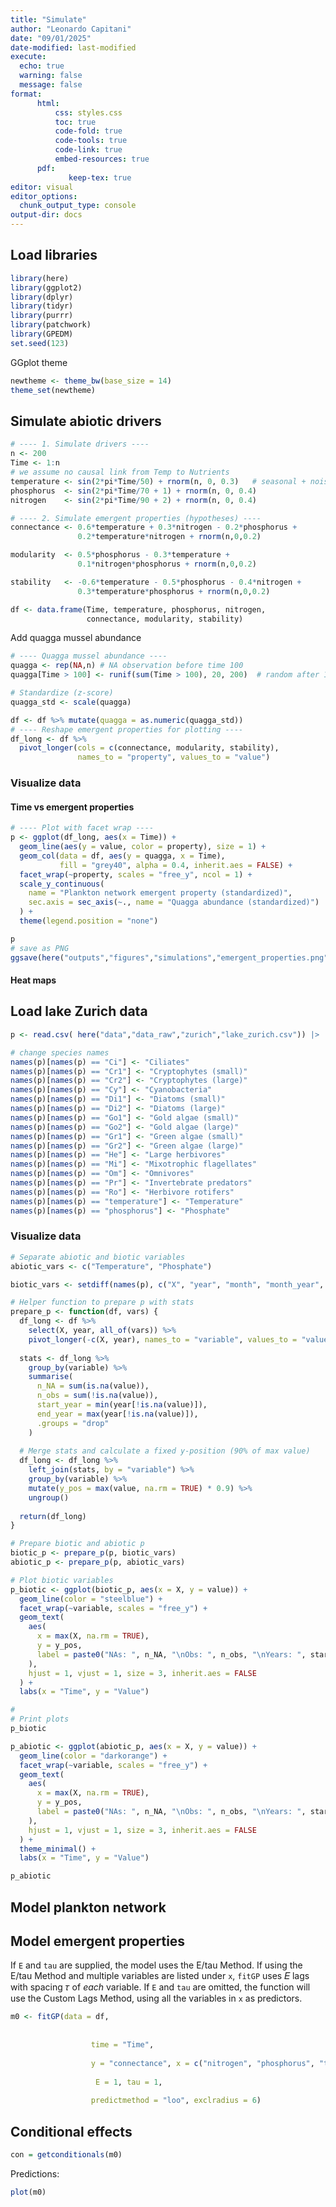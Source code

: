 ```yaml
---
title: "Simulate"
author: "Leonardo Capitani"
date: "09/01/2025"
date-modified: last-modified
execute:
  echo: true
  warning: false
  message: false
format: 
      html:
          css: styles.css
          toc: true
          code-fold: true
          code-tools: true
          code-link: true
          embed-resources: true
      pdf:
             keep-tex: true
editor: visual
editor_options: 
  chunk_output_type: console
output-dir: docs
---
```


## Load libraries

```r
library(here)
library(ggplot2)
library(dplyr)
library(tidyr)
library(purrr)
library(patchwork)
library(GPEDM)
set.seed(123)
```

GGplot theme

```r
newtheme <- theme_bw(base_size = 14) 
theme_set(newtheme)
```

## Simulate abiotic drivers

```r
# ---- 1. Simulate drivers ----
n <- 200
Time <- 1:n
# we assume no causal link from Temp to Nutrients 
temperature <- sin(2*pi*Time/50) + rnorm(n, 0, 0.3)   # seasonal + noise
phosphorus  <- sin(2*pi*Time/70 + 1) + rnorm(n, 0, 0.4)
nitrogen    <- sin(2*pi*Time/90 + 2) + rnorm(n, 0, 0.4)
```

```r
# ---- 2. Simulate emergent properties (hypotheses) ----
connectance <- 0.6*temperature + 0.3*nitrogen - 0.2*phosphorus +
               0.2*temperature*nitrogen + rnorm(n,0,0.2)

modularity  <- 0.5*phosphorus - 0.3*temperature + 
               0.1*nitrogen*phosphorus + rnorm(n,0,0.2)

stability   <- -0.6*temperature - 0.5*phosphorus - 0.4*nitrogen +
               0.3*temperature*phosphorus + rnorm(n,0,0.2)

df <- data.frame(Time, temperature, phosphorus, nitrogen,
                 connectance, modularity, stability)

```

Add quagga mussel abundance

```r

# ---- Quagga mussel abundance ----
quagga <- rep(NA,n) # NA observation before time 100
quagga[Time > 100] <- runif(sum(Time > 100), 20, 200)  # random after 100

# Standardize (z-score)
quagga_std <- scale(quagga)

df <- df %>% mutate(quagga = as.numeric(quagga_std))
# ---- Reshape emergent properties for plotting ----
df_long <- df %>%
  pivot_longer(cols = c(connectance, modularity, stability),
               names_to = "property", values_to = "value")

```

### Visualize data

#### Time vs emergent properties

```r


# ---- Plot with facet wrap ----
p <- ggplot(df_long, aes(x = Time)) +
  geom_line(aes(y = value, color = property), size = 1) +
  geom_col(data = df, aes(y = quagga, x = Time), 
           fill = "grey40", alpha = 0.4, inherit.aes = FALSE) +
  facet_wrap(~property, scales = "free_y", ncol = 1) +
  scale_y_continuous(
    name = "Plankton network emergent property (standardized)",
    sec.axis = sec_axis(~., name = "Quagga abundance (standardized)")
  ) +
  theme(legend.position = "none")

p
# save as PNG
ggsave(here("outputs","figures","simulations","emergent_properties.png"), plot = p, width = 8, height = 6, dpi = 300)
```

#### Heat maps

## Load lake Zurich data

```r
p <- read.csv( here("data","data_raw","zurich","lake_zurich.csv")) |>   mutate(X = row_number())

# change species names
names(p)[names(p) == "Ci"] <- "Ciliates"
names(p)[names(p) == "Cr1"] <- "Cryptophytes (small)"
names(p)[names(p) == "Cr2"] <- "Cryptophytes (large)"
names(p)[names(p) == "Cy"] <- "Cyanobacteria"
names(p)[names(p) == "Di1"] <- "Diatoms (small)"
names(p)[names(p) == "Di2"] <- "Diatoms (large)"
names(p)[names(p) == "Go1"] <- "Gold algae (small)"
names(p)[names(p) == "Go2"] <- "Gold algae (large)"
names(p)[names(p) == "Gr1"] <- "Green algae (small)"
names(p)[names(p) == "Gr2"] <- "Green algae (large)"
names(p)[names(p) == "He"] <- "Large herbivores"
names(p)[names(p) == "Mi"] <- "Mixotrophic flagellates"
names(p)[names(p) == "Om"] <- "Omnivores"
names(p)[names(p) == "Pr"] <- "Invertebrate predators"
names(p)[names(p) == "Ro"] <- "Herbivore rotifers"
names(p)[names(p) == "temperature"] <- "Temperature"
names(p)[names(p) == "phosphorus"] <- "Phosphate"


```

### Visualize data

```r

# Separate abiotic and biotic variables
abiotic_vars <- c("Temperature", "Phosphate")

biotic_vars <- setdiff(names(p), c("X", "year", "month", "month_year", "quarter_year", abiotic_vars))

# Helper function to prepare p with stats
prepare_p <- function(df, vars) {
  df_long <- df %>%
    select(X, year, all_of(vars)) %>%
    pivot_longer(-c(X, year), names_to = "variable", values_to = "value")
  
  stats <- df_long %>%
    group_by(variable) %>%
    summarise(
      n_NA = sum(is.na(value)),
      n_obs = sum(!is.na(value)),
      start_year = min(year[!is.na(value)]),
      end_year = max(year[!is.na(value)]),
      .groups = "drop"
    )
  
  # Merge stats and calculate a fixed y-position (90% of max value)
  df_long <- df_long %>%
    left_join(stats, by = "variable") %>%
    group_by(variable) %>%
    mutate(y_pos = max(value, na.rm = TRUE) * 0.9) %>%
    ungroup()
  
  return(df_long)
}

# Prepare biotic and abiotic p
biotic_p <- prepare_p(p, biotic_vars)
abiotic_p <- prepare_p(p, abiotic_vars)

# Plot biotic variables
p_biotic <- ggplot(biotic_p, aes(x = X, y = value)) +
  geom_line(color = "steelblue") +
  facet_wrap(~variable, scales = "free_y") +
  geom_text(
    aes(
      x = max(X, na.rm = TRUE),
      y = y_pos,
      label = paste0("NAs: ", n_NA, "\nObs: ", n_obs, "\nYears: ", start_year, "-", end_year)
    ),
    hjust = 1, vjust = 1, size = 3, inherit.aes = FALSE
  ) +
  labs(x = "Time", y = "Value")

#
# Print plots
p_biotic

```

```r

p_abiotic <- ggplot(abiotic_p, aes(x = X, y = value)) +
  geom_line(color = "darkorange") +
  facet_wrap(~variable, scales = "free_y") +
  geom_text(
    aes(
      x = max(X, na.rm = TRUE),
      y = y_pos,
      label = paste0("NAs: ", n_NA, "\nObs: ", n_obs, "\nYears: ", start_year, "-", end_year)
    ),
    hjust = 1, vjust = 1, size = 3, inherit.aes = FALSE
  ) +
  theme_minimal() +
  labs(x = "Time", y = "Value")

p_abiotic
```

## Model plankton network

## Model emergent properties

If `E` and `tau` are supplied, the model uses the E/tau Method. If using the E/tau Method and multiple variables are listed under `x`, `fitGP` uses 𝐸 lags with spacing 𝜏 of *each* variable. If `E` and `tau` are omitted, the function will use the Custom Lags Method, using all the variables in `x` as predictors.

```r

m0 <- fitGP(data = df, 
            
            
                  time = "Time",
                   
                  y = "connectance", x = c("nitrogen", "phosphorus", "temperature"),
                   
                   E = 1, tau = 1,
                   
                  predictmethod = "loo", exclradius = 6)


```

## Conditional effects

```r

con = getconditionals(m0)

```

Predictions:

```r
plot(m0)
```
